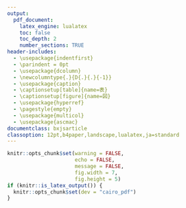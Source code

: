 ```yaml
---
output:
  pdf_document:
    latex_engine: lualatex
    toc: false
    toc_depth: 2
    number_sections: TRUE
header-includes:
  - \usepackage{indentfirst}
  - \parindent = 0pt
  - \usepackage{dcolumn}
  - \newcolumntype{.}{D{.}{.}{-1}}
  - \usepackage{caption}
  - \captionsetup[table]{name=表}
  - \captionsetup[figure]{name=図}
  - \usepackage{hyperref}
  - \pagestyle{empty}
  - \usepackage{multicol}
  - \usepackage{ascmac}
documentclass: bxjsarticle
classoption: 12pt,b4paper,landscape,lualatex,ja=standard
---
```


```r
knitr::opts_chunk$set(warning = FALSE, 
                      echo = FALSE, 
                      message = FALSE,
                      fig.width = 7,
                      fig.height = 5)
if (knitr::is_latex_output()) {
  knitr::opts_chunk$set(dev = "cairo_pdf")
}
```
\renewcommand{\thefootnote}{}

\begin{flushleft}
\noindent
\large
因数分解 No.1
\end{flushleft}

\begin{flushright}
名前（\hspace{50mm}）
\end{flushright}

\vspace{1mm}
\hrule

\begin{multicols}{2}

\begin{itembox}[l]{公式1}
\begin{align}
x^2 + (a + b)x + ab = (x + a)(x + b)
\end{align}
\end{itembox}

教科書pp26 - 例1

$x^2 + 5x + 6$を因数分解してみよう。

\vspace{15mm}

問1. 次の式を因数分解しなさい。

(1) $x^2 + 7x + 10$ \hspace{30mm} (2) $x^2 + 7x + 6$

\vspace{20mm}

(3) $x^2 + 8x + 12$ \hspace{30mm} (4) $x^2 + 9x + 8$

\vspace{20mm}

例2. $x^2 + x - 6$を因数分解してみよう。

\vspace{15mm}

問2＆問3. 次の式を因数分解しなさい。

(1) $x^2 -2x -15$ \hspace{30mm} (2) $x^2 -2x -8$

\vspace{20mm}

(3) $x^2 +3x -10$ \hspace{30mm} (4) $a^2 -7a -8$

\vspace{20mm}

(1) $x^2 + 10x +9$ \hspace{30mm} (2) $y^2 +5y -36$

\vspace{20mm}

(3) $x^2 -3x -28$ \hspace{30mm} (4) $x^2 -16x +28$

\vspace{20mm}

(5) $x^2 +x -2$ \hspace{30mm} (6) $x^2 + 101x + 100$

\end{multicols}

\newpage

\begin{flushleft}
\noindent
\large
因数分解 No.2
\end{flushleft}

\begin{flushright}
名前（\hspace{50mm}）
\end{flushright}

\vspace{1mm}
\hrule

\begin{multicols}{2}

\begin{itembox}[l]{公式2, 3, 4}
\begin{align}
x^2 + 2ax + a^2 = (x + a)^2\\
x^2 - 2ax + a^2 = (x - a)^2\\
x^2 - a^2 = (x + a)(x - a)
\end{align}
\end{itembox}

例3. $x^2 + 10x +25$を因数分解してみよう。

\vspace{15mm}

問4. 次の式を因数分解しなさい。

(1) $x^2 +12x +36$ \hspace{30mm} (2) $x^2 +4x +4$

\vspace{20mm}

(3) $a^2 +18a +81$ \hspace{30mm} (4) $x^2 -2x +1$

\vspace{20mm}

(5) $y^2 -14y +49$ \hspace{30mm} (6) $x^2 -16x +64$

\vspace{20mm}

例4. $x^2 - 25$

\vspace{15mm}

問5＆問6. 次の式を因数分解しなさい。

(1) $x^2 -36$ \hspace{30mm} (2) $a^2 - 4$

\vspace{20mm}

(3) $x^2 - 1$ \hspace{30mm} (4) $16 - y^2$

\vspace{20mm}

(1) $x^2 -3x +2$ \hspace{30mm} (2) $x^2 -64$

\vspace{20mm}

(3) $y^2 -4y +4$ \hspace{30mm} (4) $y^2 -4y +4$

\vspace{20mm}

(5) $x^2 +13x +36$ \hspace{30mm} (6) $a^2 +22a +121$

\end{multicols}

\newpage

\begin{flushleft}
\noindent
\large
因数分解 No.3
\end{flushleft}

\begin{flushright}
名前（\hspace{50mm}）
\end{flushright}

\vspace{1mm}
\hrule

\begin{multicols}{2}
例5. $2x^2 +4x -16$

\vspace{15mm}

問8. 次の式を因数分解しなさい。

(1) $2x^2 +16x +24$ \hspace{30mm} (2) $-3y^2 +18y -27$

\vspace{20mm}

例6. (1) $4x^2 +4x +1$ \hspace{30mm} (2) $9x^2 -4$





\end{multicols}





























